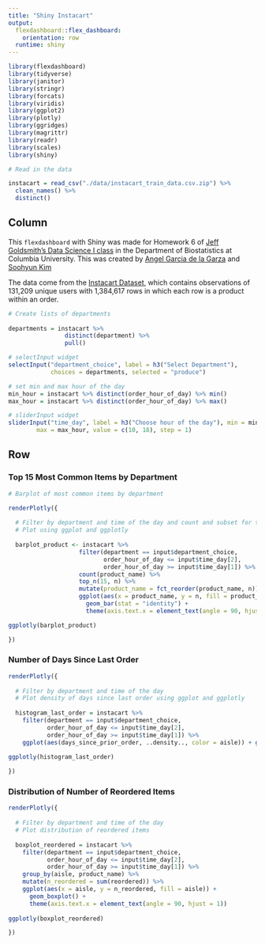```yaml
---
title: "Shiny Instacart"
output: 
  flexdashboard::flex_dashboard:
    orientation: row
  runtime: shiny
---
```



```r


library(flexdashboard)
library(tidyverse)
library(janitor)
library(stringr)
library(forcats)
library(viridis)
library(ggplot2)
library(plotly)
library(ggridges)
library(magrittr)
library(readr)
library(scales)
library(shiny)

```



```r

# Read in the data

instacart = read_csv("./data/instacart_train_data.csv.zip") %>%
  clean_names() %>%
  distinct()

```


Column {.sidebar}
-----------------------------------------------------------------------
This `flexdashboard` with Shiny was made for Homework 6 of [Jeff Goldsmith's Data Science I class](http://jeffgoldsmith.com/DSI/homework_6.html) in the Department of Biostatistics at Columbia University. This was created by [Angel Garcia de la Garza](https://github.com/angelgar) and [Soohyun Kim](https://github.com/sk4382)

The data come from the [Instacart Dataset](http://jeffgoldsmith.com/DSI/dataset_instacart.html), which contains observations of 131,209 unique users with 1,384,617 rows in which each row is a product within an order.

```r

# Create lists of departments
 
departments = instacart %>%
                distinct(department) %>%
                pull()

# selectInput widget
selectInput("department_choice", label = h3("Select Department"),
            choices = departments, selected = "produce")

# set min and max hour of the day
min_hour = instacart %>% distinct(order_hour_of_day) %>% min()
max_hour = instacart %>% distinct(order_hour_of_day) %>% max()

# sliderInput widget
sliderInput("time_day", label = h3("Choose hour of the day"), min = min_hour, 
        max = max_hour, value = c(10, 18), step = 1)


```

Row {.tabset .tabset-fade } 
-----------------------------------------------------------------------

### Top 15 Most Common Items by Department

```r

# Barplot of most common items by department

renderPlotly({
  
  # Filter by department and time of the day and count and subset for top 15 items
  # Plot using ggplot and ggplotly
  
  barplot_product <- instacart %>%
                    filter(department == input$department_choice, 
                           order_hour_of_day <= input$time_day[2],
                           order_hour_of_day >= input$time_day[1]) %>%
                    count(product_name) %>%
                    top_n(15, n) %>%
                    mutate(product_name = fct_reorder(product_name, n)) %>%
                    ggplot(aes(x = product_name, y = n, fill = product_name)) +
                      geom_bar(stat = "identity") + 
                      theme(axis.text.x = element_text(angle = 90, hjust = 1))

ggplotly(barplot_product)

})

```


### Number of Days Since Last Order

```r

renderPlotly({
  
  # Filter by department and time of the day
  # Plot density of days since last order using ggplot and ggplotly
  
  histogram_last_order = instacart %>%
    filter(department == input$department_choice, 
           order_hour_of_day <= input$time_day[2],
           order_hour_of_day >= input$time_day[1]) %>%
    ggplot(aes(days_since_prior_order, ..density.., color = aisle)) + geom_freqpoly() 

ggplotly(histogram_last_order)
  
})

```

### Distribution of Number of Reordered Items 

```r

renderPlotly({
  
  # Filter by department and time of the day
  # Plot distribution of reordered items 
  
  boxplot_reordered = instacart %>%
    filter(department == input$department_choice, 
           order_hour_of_day <= input$time_day[2],
           order_hour_of_day >= input$time_day[1]) %>%
    group_by(aisle, product_name) %>% 
    mutate(n_reordered = sum(reordered)) %>% 
    ggplot(aes(x = aisle, y = n_reordered, fill = aisle)) +
      geom_boxplot() +
      theme(axis.text.x = element_text(angle = 90, hjust = 1))
    
ggplotly(boxplot_reordered)

})


```

